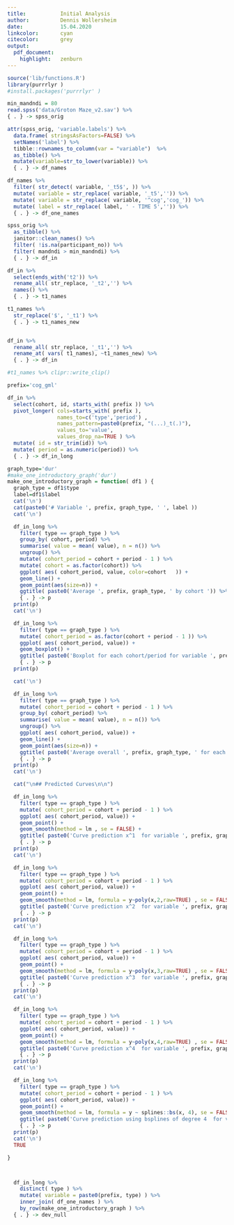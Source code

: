 ```yaml
---
title:           Initial Analysis
author:          Dennis Wollersheim
date:            15.04.2020
linkcolor:       cyan
citecolor:       grey
output:
  pdf_document:
    highlight:   zenburn
---
```


\tableofcontents

```r

source('lib/functions.R')
library(purrrlyr )
#install.packages('purrrlyr' )

min_mandndi = 80
read.spss('data/Groton Maze_v2.sav') %>% 
{ . } -> spss_orig

attr(spss_orig, 'variable.labels') %>%
  data.frame( stringsAsFactors=FALSE) %>% 
  setNames('label') %>%
  tibble::rownames_to_column(var = "variable")  %>%
  as_tibble() %>%
  mutate(variable=str_to_lower(variable)) %>%
  { . } -> df_names

df_names %>%
  filter( str_detect( variable, '_t5$', )) %>%
  mutate( variable = str_replace( variable, '_t5','')) %>%
  mutate( variable = str_replace( variable, '^cog','cog_')) %>%
  mutate( label = str_replace( label, ' - TIME 5','')) %>% 
  { . } -> df_one_names

spss_orig %>%
  as_tibble() %>%
  janitor::clean_names() %>%
  filter( !is.na(participant_no)) %>%
  filter( mandndi > min_mandndi) %>%
  { . } -> df_in

df_in %>%
  select(ends_with('t2')) %>%
  rename_all( str_replace, '_t2','') %>%
  names() %>%
  { . } -> t1_names

t1_names %>%
  str_replace('$', '_t1') %>%
  { . } -> t1_names_new


df_in %>%
  rename_all( str_replace, '_t1','') %>%
  rename_at( vars( t1_names), ~t1_names_new) %>%
  { . } -> df_in

#t1_names %>% clipr::write_clip()

prefix='cog_gml'

df_in %>%
  select(cohort, id, starts_with( prefix )) %>%
  pivot_longer( cols=starts_with( prefix ),
                names_to=c('type','period') ,
                names_pattern=paste0(prefix, "(...)_t(.)"),
                values_to='value',
                values_drop_na=TRUE ) %>%
  mutate( id = str_trim(id)) %>%
  mutate( period = as.numeric(period)) %>%
  { . } -> df_in_long

```

```r

graph_type='dur'
#make_one_introductory_graph('dur')
make_one_introductory_graph = function( df1 ) {
  graph_type = df1$type
  label=df1$label
  cat('\n')
  cat(paste0('# Variable ', prefix, graph_type, ' ', label ))
  cat('\n')

  df_in_long %>%
    filter( type == graph_type ) %>%
    group_by( cohort, period) %>%
    summarise( value = mean( value), n = n()) %>%
    ungroup() %>%
    mutate( cohort_period = cohort + period - 1 ) %>%
    mutate( cohort = as.factor(cohort)) %>%
    ggplot( aes( cohort_period, value, color=cohort   )) +
    geom_line() +
    geom_point(aes(size=n)) +
    ggtitle( paste0('Average ', prefix, graph_type, ' by cohort ')) %>%
    { . } -> p
  print(p)
  cat('\n')

  df_in_long %>%
    filter( type == graph_type ) %>%
    mutate( cohort_period = as.factor(cohort + period - 1 )) %>%
    ggplot( aes( cohort_period, value)) +
    geom_boxplot() +
    ggtitle( paste0('Boxplot for each cohort/period for variable ', prefix, graph_type , '')) %>%
    { . } -> p
  print(p)

  cat('\n')

  df_in_long %>%
    filter( type == graph_type ) %>%
    mutate( cohort_period = cohort + period - 1 ) %>%
    group_by( cohort_period) %>%
    summarise( value = mean( value), n = n()) %>%
    ungroup() %>%
    ggplot( aes( cohort_period, value)) +
    geom_line() +
    geom_point(aes(size=n)) +
    ggtitle( paste0('Average overall ', prefix, graph_type, ' for each cohort/period')) %>%
    { . } -> p
  print(p)
  cat('\n')

  cat("\n## Predicted Curves\n\n")

  df_in_long %>%
    filter( type == graph_type ) %>%
    mutate( cohort_period = cohort + period - 1 ) %>%
    ggplot( aes( cohort_period, value)) +
    geom_point() +
    geom_smooth(method = lm , se = FALSE) +
    ggtitle( paste0('Curve prediction x^1  for variable ', prefix, graph_type, ' for each cohort/period')) %>%
    { . } -> p
  print(p)
  cat('\n')

  df_in_long %>%
    filter( type == graph_type ) %>%
    mutate( cohort_period = cohort + period - 1 ) %>%
    ggplot( aes( cohort_period, value)) +
    geom_point() +
    geom_smooth(method = lm, formula = y~poly(x,2,raw=TRUE) , se = FALSE) +
    ggtitle( paste0('Curve prediction x^2  for variable ', prefix, graph_type, ' for each cohort/period')) %>%
    { . } -> p
  print(p)
  cat('\n')

  df_in_long %>%
    filter( type == graph_type ) %>%
    mutate( cohort_period = cohort + period - 1 ) %>%
    ggplot( aes( cohort_period, value)) +
    geom_point() +
    geom_smooth(method = lm, formula = y~poly(x,3,raw=TRUE) , se = FALSE) +
    ggtitle( paste0('Curve prediction x^3  for variable ', prefix, graph_type, ' for each cohort/period')) %>%
    { . } -> p
  print(p)
  cat('\n')

  df_in_long %>%
    filter( type == graph_type ) %>%
    mutate( cohort_period = cohort + period - 1 ) %>%
    ggplot( aes( cohort_period, value)) +
    geom_point() +
    geom_smooth(method = lm, formula = y~poly(x,4,raw=TRUE) , se = FALSE) +
    ggtitle( paste0('Curve prediction x^4  for variable ', prefix, graph_type, ' for each cohort/period')) %>%
    { . } -> p
  print(p)
  cat('\n')

  df_in_long %>%
    filter( type == graph_type ) %>%
    mutate( cohort_period = cohort + period - 1 ) %>%
    ggplot( aes( cohort_period, value)) +
    geom_point() +
    geom_smooth(method = lm, formula = y ~ splines::bs(x, 4), se = FALSE) +
    ggtitle( paste0('Curve prediction using bsplines of degree 4  for variable ', prefix, graph_type, ' for each cohort/period')) %>%
    { . } -> p
  print(p)
  cat('\n')
  TRUE

}



  df_in_long %>%
    distinct( type ) %>%
    mutate( variable = paste0(prefix, type) ) %>%
    inner_join( df_one_names ) %>%
    by_row(make_one_introductory_graph ) %>% 
  { . } -> dev_null



```







